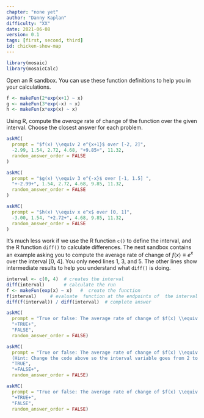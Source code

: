 ```yaml
---
chapter: "none yet"
author: "Danny Kaplan"
difficulty: "XX"
date: 2021-06-08 
version: 0.1
tags: [first, second, third]
id: chicken-show-map
---
```


```r

library(mosaic)
library(mosaicCalc)
```


::: {.scaffolding  data-latex=""}
Open an R sandbox. You can use these function definitions to help you in your calculations. 
```r
f <- makeFun(2*exp(x+1) ~ x)
g <- makeFun(3*exp(-x) ~ x)
h <- makeFun(x*exp(x) ~ x)
```

:::


Using R, compute the *average* rate of change of the function over the given interval. Choose the closest answer for each problem.



```r
askMC(
  prompt = "$f(x) \\equiv 2 e^{x+1}$ over [-2, 2]",
  -2.99, 1.54, 2.72, 4.68, "+9.85+", 11.32,
  random_answer_order = FALSE
)
```


```r
askMC(
  prompt = "$g(x) \\equiv 3 e^{-x}$ over [-1, 1.5] ",
  "+-2.99+", 1.54, 2.72, 4.68, 9.85, 11.32,
  random_answer_order = FALSE
)
```

```r
askMC(
  prompt = "$h(x) \\equiv x e^x$ over [0, 1]",
  -3.00, 1.54, "+2.72+", 4.68, 9.85, 11.32,
  random_answer_order = FALSE
)
```

It's much less work if we use the R function `c()` to define the interval, and the R function `diff()` to calculate differences. The next sandbox contains an example asking you to compute the average rate of change of $f(x) \equiv e^x$ over the interval [0, 4]. You only need lines 1, 3, and 5. The other lines show intermediate results to help you understand what `diff()` is doing.

::: {.scaffolding  data-latex=""}
```r
interval <- c(0, 4)  # creates the interval
diff(interval)       # calculate the run
f <- makeFun(exp(x) ~ x)   #  create the function
f(interval)     # evaluate  function at the endpoints of  the interval
diff(f(interval)) / diff(interval)  # complete answer
```
:::

```r
askMC(
  prompt = "True or false: The average rate of change of $f(x) \\equiv e^{x^2}$ over [0.0, 0.1] is 0.1005017",
  "+TRUE+",
  "FALSE",
  random_answer_order = FALSE)
```

```r
askMC(
  prompt = "True or false: The average rate of change of $f(x) \\equiv \\log(x)$ over [2, 3] is 0.5062353.  
  (Hint: Change the code above so the interval variable goes from 2 to 3 and f becomes the function $f(x) \\equiv \\log(x)$)",
  "TRUE",
  "+FALSE+",
  random_answer_order = FALSE)
```

```r
askMC(
  prompt = "True or false: The average rate of change of $f(x) \\equiv \\sin(x)$ over [0.0, 0.5] is 0.9588511",
  "+TRUE+",
  "FALSE",
  random_answer_order = FALSE)
```



